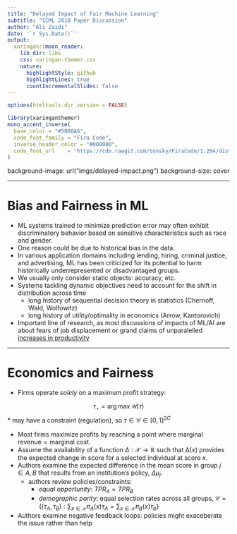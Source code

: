 ```yaml
---
title: "Delayed Impact of Fair Machine Learning"
subtitle: "ICML 2018 Paper Discussion"  
author: "Ali Zaidi"
date: '`r Sys.Date()`'
output:
  xaringan::moon_reader:
    lib_dir: libs
    css: xaringan-themer.css
    nature:
      highlightStyle: github
      highlightLines: true
      countIncrementalSlides: false
---
```


```r
options(htmltools.dir.version = FALSE)
```

```r
library(xaringanthemer)
mono_accent_inverse(
  base_color = "#5B88A6",
  code_font_family = "Fira Code",
  inverse_header_color = "#000000",
  code_font_url    = "https://cdn.rawgit.com/tonsky/FiraCode/1.204/distr/fira_code.css"
)
```


background-image: url("imgs/delayed-impact.png")
background-size: cover

---

# Bias and Fairness in ML

- ML systems trained to minimize prediction error may often exhibit discriminatory behavior based on sensitive characteristics such as race and gender.
- One reason could be due to historical bias in the data. 
- In various application domains including lending, hiring, criminal justice, and advertising, ML has been criticized for its potential to harm historically underrepresented or disadvantaged groups.
- We usually only consider static objects: accuracy, etc.
- Systems tackling dynamic objectives need to account for the shift in distribution across time
  * long history of sequential decision theory in statistics (Chernoff, Wald, Wolfowitz)
  * long history of utility/optimality in economics (Arrow, Kantorovich)
- Important line of research, as most discussions of impacts of ML/AI are about fears of job displacement or grand claims of unparalelled [increases in productivity](https://www.youtube.com/watch?v=txhAqVez0hI)

---

# Economics and Fairness

- Firms operate _solely_ on a maximum profit strategy:

$$
\tau_\star = \arg\max\mathcal{U}(\tau)
$$
  * may have a constraint (regulation), so $\tau\in\mathcal{C}\in[0,1]^{2C}$
  
- Most firms maximize profits by reaching a point where $\text{marginal revenue} = \text{marginal cost}$.
- Assume the availability of a function $\Delta: \mathcal{X} \to \mathbb{R}$ such that $\mathcal{\Delta}(x)$ provides the expected change in score for a selected individual at score $x$.
- Authors examine the expected difference in the mean score in group $j\in {A,B}$ that results from an institution's policy, $\Delta\mu_j$. 
  * authors review policies/constraints:
    - _equal opportunity_: $TPR_A = TPR_B$
    - _demographic parity_: equal selection rates across all groups, $\mathcal{C}=\left\{ \left(\tau_{A},\tau_{B}\right):\sum_{x\in\mathcal{X}}\pi_{A}\left(x\right)\tau_{A}=\sum_{x\in\mathcal{X}}\pi_{B}\left(x\right)\tau_{b}\right\}$
- Authors examine negative feedback loops: policies might exaceberate the issue rather than help
